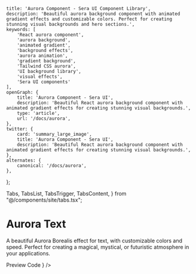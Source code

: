     title: 'Aurora Component - Sera UI Component Library',
    description: 'Beautiful aurora background component with animated gradient effects and customizable colors. Perfect for creating stunning visual backgrounds and hero sections.',
    keywords: [
        'React aurora component',
        'aurora background',
        'animated gradient',
        'background effects',
        'aurora animation',
        'gradient background',
        'Tailwind CSS aurora',
        'UI background library',
        'visual effects',
        'Sera UI components'
    ],
    openGraph: {
        title: 'Aurora Component - Sera UI',
        description: 'Beautiful React aurora background component with animated gradient effects for creating stunning visual backgrounds.',
        type: 'article',
        url: '/docs/aurora',
    },
    twitter: {
        card: 'summary_large_image',
        title: 'Aurora Component - Sera UI',
        description: 'Beautiful React aurora background component with animated gradient effects for creating stunning visual backgrounds.',
    },
    alternates: {
        canonical: '/docs/aurora',
    },
};

  Tabs,
  TabsList,
  TabsTrigger,
  TabsContent,
} from "@/components/site/tabs.tsx";


# Aurora Text <AI dir="left"/>

A beautiful Aurora Borealis effect for text, with customizable colors and speed. Perfect for creating a magical, mystical, or futuristic atmosphere in your applications.


<Tabs defaultValue="preview" className="">
  <TabsList>
    <TabsTrigger value="preview">Preview</TabsTrigger>
    <TabsTrigger value="code">Code</TabsTrigger>
  </TabsList>
  <TabsContent value="preview">
    <ComponentRenderer component={<AuroraView />} />
  </TabsContent>
  <TabsContent value="code">
    <CodeBlock filePath="src/app/docs/aurora/aurora.tsx" />
  </TabsContent>
</Tabs>


